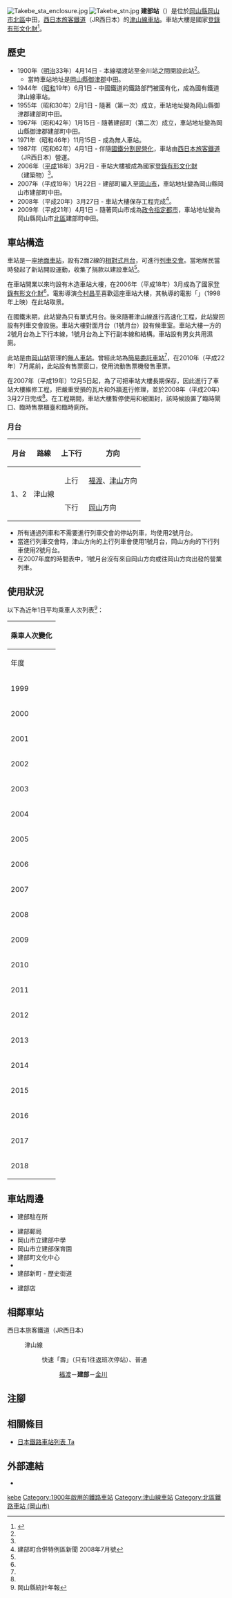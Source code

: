 {{NoteTA
|T=zh-hans:建部站;zh-hk:建部站;zh-tw:建部車站;
|1=zh-hans:建部站;zh-hk:建部站;zh-tw:建部車站;
}}
{{Infobox station
|公司色 = #0072bc
|站名 = 建部
|圖片 = JRW takebe sta.jpg
|圖片說明 = 車站大樓（2009年1月29日）
|日文原名 = 建部
|平假名 = たけべ
|羅馬拼音 = Takebe
|副站名 = 
|電報略號 = タヘ
|所在地 = {{JPN}}[[岡山縣|岡山縣]][[岡山市|岡山市]][[北區_(岡山市)|北區]]{{Translink|ja|建部|建部|建部町}}中田
|座標 = {{coord|34|50|32.15|N|133|53|57.22|E|type:railwaystation_region:JP-24|display=inline,title}}
|車站構造 = [[地面車站|地面車站]]
|月台配置 = 2面2線
|啟用年月日 = 1900年（[[明治|明治]]33年）4月14日<ref name="rail-legacy-2008-12">小西伸彦 『鉄道遺産を歩く 岡山の国有鉄道』 {{Translink|ja|吉備人出版}}，2008年12月。ISBN 978-4-86069-213-1</ref>
|廢站年月日 = 
|乘客人數 = 184
|上下車人次 = 
|統計年度 = 2018
|轉車 = 
|全寬備註 = [[無人車站|無人車站]]
|adjacent = {{Adjacent stations|system=西日本旅客鐵道|line=OT|left=福渡|right=金川|note-left=3.3km|note-mid=距離[[岡山站_(日本)|岡山]]27.0km|note-right=7.3km}}
}}
{{osm box|n|267057667}}
[[File:Takebe_sta_enclosure.jpg|thumb]]
[[File:Takebe_stn.jpg|thumb]]
'''建部站'''（{{jpn|j=建部駅|hg=たけべえき|rm=Takebe eki|f=y}}）是位於[[岡山縣|岡山縣]][[岡山市|岡山市]][[北區_(岡山市)|北區]]{{Translink|ja|建部|建部|建部町}}中田，[[西日本旅客鐵道|西日本旅客鐵道]]（JR西日本）的[[津山線|津山線]][[鐵路車站|車站]]。車站大樓是國家[[登錄有形文化財|登錄有形文化財]]<ref name=bunkazai>{{日本國指定文化財等數據庫|101|00005357|ＪＲ津山線（舊中國鐵道）建部站車站大樓}}</ref>。

== 歷史 ==
* 1900年（[[明治|明治]]33年）4月14日 - {{Translink|ja|中鉄バス|中鐵巴士|中國鐵道}}本線福渡站至金川站之間開設此站<ref name="rail-legacy-2008-12" />。
** 當時車站地址是[[岡山縣|岡山縣]][[御津郡|御津郡]]{{Translink|ja|建部村 (岡山県)|建部村 (岡山縣)|建部村}}中田。
* 1944年（[[昭和|昭和]]19年）6月1日 - 中國鐵道的鐵路部門被國有化，成為國有鐵道津山線車站。
* 1955年（昭和30年）2月1日 - 隨著{{Translink|ja|建部|建部|建部町}}（第一次）成立，車站地址變為岡山縣御津郡建部町中田。
* 1967年（昭和42年）1月15日 - 隨著建部町（第二次）成立，車站地址變為岡山縣御津郡建部町中田。
* 1971年（昭和46年）11月15日 - 成為無人車站。
* 1987年（昭和62年）4月1日 - 伴隨[[國鐵分割民營化|國鐵分割民營化]]，車站由[[西日本旅客鐵道|西日本旅客鐵道]]（JR西日本）營運。
* 2006年（[[平成|平成]]18年）3月2日 - 車站大樓被成為國家[[登錄有形文化財|登錄有形文化財]]（建築物）<ref name=bunkazai></ref>。
* 2007年（平成19年）1月22日 - 建部町編入至[[岡山市|岡山市]]，車站地址變為岡山縣岡山市建部町中田。
* 2008年（平成20年）3月27日 - 車站大樓保存工程完成<ref name=tokureikudayori>建部町合併特例區新聞 2008年7月號</ref>。
* 2009年（平成21年）4月1日 - 隨著岡山市成為[[政令指定都市|政令指定都市]]，車站地址變為岡山縣岡山市[[北區_(岡山市)|北區]]建部町中田。

== 車站構造 ==
車站是一座[[地面車站|地面車站]]，設有2面2線的[[相對式月台|相對式月台]]，可進行[[列車交會|列車交會]]。當地居民當時發起了新站開設運動，收集了捐款以建設車站<ref name="rail-legacy-2008-12" />。

在車站開業以來均設有木造車站大樓，在2006年（平成18年）3月成為了國家[[登錄有形文化財|登錄有形文化財]]<ref name=bunkazai />。電影導演[[今村昌平|今村昌平]]喜歡這座車站大樓，其執導的電影「{{Translink|ja|カンゾー先生|肝臟先生}}」（1998年上映）在此站取景。

在國鐵末期，此站變為只有單式月台。後來隨著津山線進行高速化工程，此站變回設有列車交會設施。車站大樓對面月台（1號月台）設有候車室。車站大樓一方的2號月台為上下行本線，1號月台為上下行副本線和{{Translink|ja|一線スルー|一線通過}}結構。車站設有男女共用濕廁。

此站是由[[岡山站_(日本)|岡山站]]管理的[[無人車站|無人車站]]。曾經此站為[[簡易委託車站|簡易委託車站]]<ref name="rail-legacy-2008-12" />，在2010年（平成22年）7月尾前，此站設有售票窗口，使用流動售票機發售車票。

在2007年（平成19年）12月5日起，為了可把車站大樓長期保存，因此進行了車站大樓維修工程，把嚴重受損的瓦片和外牆進行修理，並於2008年（平成20年）3月27日完成<ref name=tokureikudayori />。在工程期間，車站大樓暫停使用和被圍封，該時候設置了臨時閘口、臨時售票櫃臺和臨時廁所。

=== 月台 ===
{| rules="rows" class="wikitable"
!月台!!路線!!上下行!!方向
|-
! rowspan=2| 1、2
|rowspan=2| {{JR西路線記号|O|T}} 津山線
| style="text-align:center" | 上行
| [[福渡站|福渡]]、[[津山站|津山]]方向
|-
| style="text-align:center" | 下行
| [[岡山站_(日本)|岡山]]方向
|}

* 所有通過列車和不需要進行列車交會的停站列車，均使用2號月台。
* 當進行列車交會時，津山方向的上行列車會使用1號月台，岡山方向的下行列車使用2號月台。
* 在2007年度的時間表中，1號月台沒有來自岡山方向或往岡山方向出發的營業列車。

== 使用狀況 ==
以下為近年1日平均乘車人次列表<ref>岡山縣統計年報</ref>：
{| class="wikitable" style="margin: 1em 0.2em; text-align: center; font-size: 85%;"
|- style="background: #ddd;"
!colspan="2"|乘車人次變化
|-
!年度 !! 1日平均乘車人次
|-
|1999
|301
|-
|2000
|279
|-
|2001
|265
|-
|2002
|263
|-
|2003
|285
|-
|2004
|289
|-
|2005
|277
|-
|2006
|252
|-
|2007
|259
|-
|2008
|271
|-
|2009
|257
|-
|2010
|223
|-
|2011
|213
|-
|2012
|205
|-
|2013
|210
|-
|2014
|194
|-
|2015
|189
|-
|2016
|174
|-
|2017
|177
|-
|2018
|184
|}

== 車站周邊 ==
* {{Translink|ja|岡山北警察署|岡山北警署}}建部駐在所
* 建部郵局
* 岡山市立建部中學
* 岡山市立建部保育園
* 建部町文化中心
* {{Translink|ja|岡山県道211号建部停車場線|岡山縣道211號建部停車場線}}
* 建部新町 - 歷史街道
* {{Translink|ja|マルナカ (チェーンストア)|丸中|山陽丸中}}建部店

== 相鄰車站 ==
; 西日本旅客鐵道（JR西日本）
: {{JR西路線記号|O|T}} 津山線
:: {{Color|#ff6600|■}}快速「壽」（只有1往返班次停站）、{{Color|gray|■}}普通
::: [[福渡站|福渡]]－'''建部'''－[[金川站_(日本)|金川]]
== 注腳 ==
{{Reflist}}
== 相關條目 ==
* [[日本鐵路車站列表_Ta|日本鐵路車站列表 Ta]]
== 外部連結 ==
* {{外部連結/JR西日本車站|0651407|建部}}{{ja icon}}
{{津山線}}
{{DEFAULTSORT:Takebe}}
[[Category:日本鐵路車站_Ta|kebe]]
[[Category:1900年啟用的鐵路車站|Category:1900年啟用的鐵路車站]]
[[Category:津山線車站|Category:津山線車站]]
[[Category:北區鐵路車站_(岡山市)|Category:北區鐵路車站 (岡山市)]]